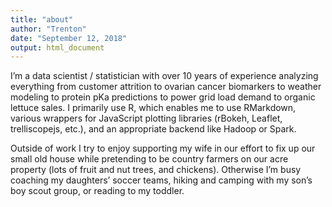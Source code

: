 ```yaml
---
title: "about"
author: "Trenton"
date: "September 12, 2018"
output: html_document
---
```


I'm a data scientist / statistician with over 10 years of experience analyzing everything from customer attrition to ovarian cancer biomarkers to weather modeling to protein pKa predictions to power grid load demand to organic lettuce sales. I primarily use R, which enables me to use RMarkdown, various wrappers for JavaScript plotting libraries (rBokeh, Leaflet, trelliscopejs, etc.), and an appropriate backend like Hadoop or Spark. 

Outside of work I try to enjoy supporting my wife in our effort to fix up our small old house while pretending to be country farmers on our acre property (lots of fruit and nut trees, and chickens). Otherwise I'm busy coaching my daughters' soccer teams, hiking and camping with my son's boy scout group, or reading to my toddler.